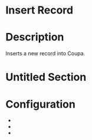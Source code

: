 ﻿# Insert Record

# Description

Inserts a new record into Coupa.

# Untitled Section

# Configuration

* 
* 









*
